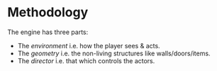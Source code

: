
<BlogHeader number="2" date="1/Sep/2020" />

# Methodology

The engine has three parts:

- The _environment_ i.e. how the player sees & acts.
- The _geometry_ i.e. the non-living structures like walls/doors/items.
- The _director_ i.e. that which controls the actors.

<EnvDemo envKey="b2-d1" />
